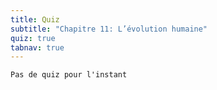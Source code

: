 ```yaml
---
title: Quiz
subtitle: "Chapitre 11: L’évolution humaine"
quiz: true
tabnav: true
---
```

```ed-pb
Pas de quiz pour l'instant

```